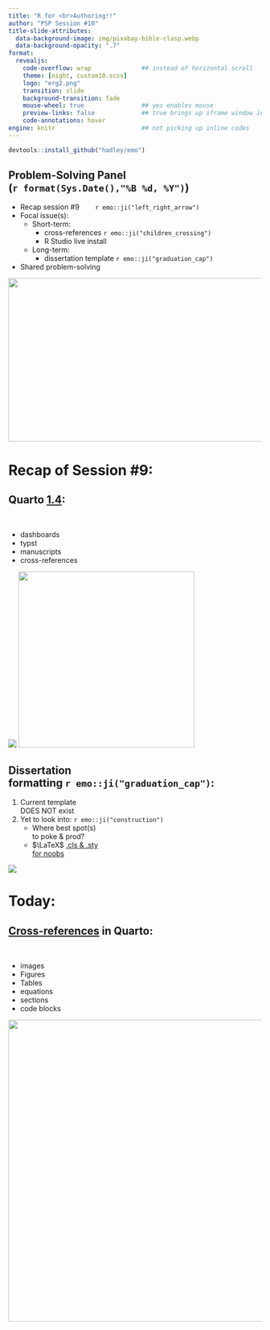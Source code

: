 ```yaml
---
title: "R for <br>Authoring!!" 
author: "PSP Session #10"
title-slide-attributes: 
  data-background-image: img/pixabay-bible-clasp.webp
  data-background-opacity: ".7"
format:
  revealjs:
    code-overflow: wrap              ## instead of horizontal scroll
    theme: [night, custom10.scss]
    logo: "erg2.png"
    transition: slide
    background-transition: fade
    mouse-wheel: true                ## yes enables mouse
    preview-links: false             ## true brings up iframe window instead of "site"
    code-annotations: hover 
engine: knitr                        ## not picking up inline codes
---
```


```r
devtools::install_github("hadley/emo")
```

## Problem-Solving Panel <br>(`r format(Sys.Date(),"%B %d, %Y")`)

::: {layout="[80,20]"}
::: first-column
-   Recap session #9&nbsp;&nbsp;&nbsp;&nbsp;&nbsp;&nbsp;&nbsp;&nbsp;`r emo::ji("left_right_arrow")`
-   Focal issue(s):
    -   Short-term:
        - cross-references `r emo::ji("children_crossing")`
        - R Studio live install
    -   Long-term:
        -   dissertation template `r emo::ji("graduation_cap")`
-   Shared problem-solving
:::

::: second-column
:::
:::

![](img/title9.JPG){.absolute top="200" right="-100" width="550" height="325"}

# Recap of Session #9:

## Quarto [1.4](https://quarto.org/docs/blog/posts/2024-01-24-1.4-release/):

::: {layout="[50,50]"}
::: first-column
<br />

+ [dashboards]{.fragment .semi-fade-out fragment-index=1}
+ [typst]{.fragment .semi-fade-out fragment-index=1}
+ [manuscripts]{.fragment .semi-fade-out fragment-index=1}
+ cross-references
:::

::: second
:::
:::

![](https://tapintobalance.com/wp-content/uploads/2013/09/new-release-banner.fw_1.png){.absolute top="0" right="30"}
![](https://media.giphy.com/media/v1.Y2lkPTc5MGI3NjExenVtbWFmNnJuaHY5Y2FmY3JnZHplcXJlbjUzMWxxa293amxjNXNjbCZlcD12MV9pbnRlcm5hbF9naWZfYnlfaWQmY3Q9Zw/GStLeae4F7VIs/giphy-downsized-large.gif){.absolute right="-50" top="200" height="350"}

## Dissertation <br>formatting `r emo::ji("graduation_cap")`:

1. [Current template]{.fragment .strike} <br>DOES NOT exist
2. Yet to look into: `r emo::ji("construction")`
    + Where best spot(s) <br>to poke & prod?
    + $\LaTeX$ [.cls & .sty <br>for noobs](https://latex-ninja.com/2020/03/25/your-first-time-tweaking-a-cls-file-on-the-example-of-creating-switchable-colour-themes/)
    
![](https://workexposed.files.wordpress.com/2009/09/far_side002.jpg){.absolute right="-30" bottom="0"}

# Today:

## [Cross-references](https://quarto.org/docs/authoring/cross-references.html) in Quarto:

::: {layout="[60,30]"}

::: first-column
:::

::: second-column
<br />

+ images
+ Figures
+ Tables
+ equations
+ sections
+ code blocks
:::
:::

![](https://conwaykitchen.com/cdn/shop/files/2207-LSTK.png?v=1689889598){.absolute top="80" left="0" height="600" width="600"}
